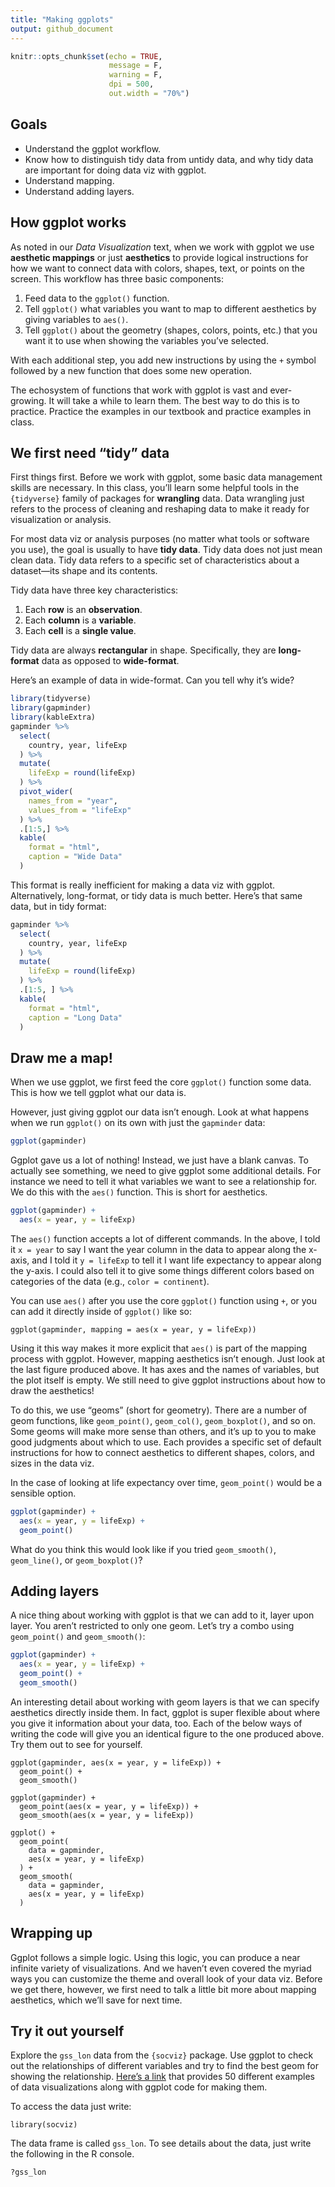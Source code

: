 ```yaml
---
title: "Making ggplots"
output: github_document
---
```


```r
knitr::opts_chunk$set(echo = TRUE,
                      message = F,
                      warning = F,
                      dpi = 500,
                      out.width = "70%")
```



## Goals

- Understand the ggplot workflow.
- Know how to distinguish tidy data from untidy data, and why tidy data are important for doing data viz with ggplot.
- Understand mapping.
- Understand adding layers.

## How ggplot works

As noted in our *Data Visualization* text, when we work with ggplot we use **aesthetic mappings** or just **aesthetics** to provide logical instructions for how we want to connect data with colors, shapes, text, or points on the screen. This workflow has three basic components:

1. Feed data to the `ggplot()` function.
2. Tell `ggplot()` what variables you want to map to different aesthetics by giving variables to `aes()`.
3. Tell `ggplot()` about the geometry (shapes, colors, points, etc.) that you want it to use when showing the variables you've selected.

With each additional step, you add new instructions by using the `+` symbol followed by a new function that does some new operation.

The echosystem of functions that work with ggplot is vast and ever-growing. It will take a while to learn them. The best way to do this is to practice. Practice the examples in our textbook and practice examples in class.


## We first need "tidy" data

First things first. Before we work with ggplot, some basic data management skills are necessary. In this class, you'll learn some helpful tools in the `{tidyverse}` family of packages for **wrangling** data. Data wrangling just refers to the process of cleaning and reshaping data to make it ready for visualization or analysis.

For most data viz or analysis purposes (no matter what tools or software you use), the goal is usually to have **tidy data**. Tidy data does not just mean clean data. Tidy data refers to a specific set of characteristics about a dataset---its shape and its contents.

Tidy data have three key characteristics:

1. Each **row** is an **observation**.
2. Each **column** is a **variable**.
3. Each **cell** is a **single value**.

Tidy data are always **rectangular** in shape. Specifically, they are **long-format** data as opposed to **wide-format**.

Here's an example of data in wide-format. Can you tell why it's wide?

```r
library(tidyverse)
library(gapminder)
library(kableExtra)
gapminder %>%
  select(
    country, year, lifeExp
  ) %>%
  mutate(
    lifeExp = round(lifeExp)
  ) %>%
  pivot_wider(
    names_from = "year",
    values_from = "lifeExp"
  ) %>%
  .[1:5,] %>%
  kable(
    format = "html",
    caption = "Wide Data"
  )
```

This format is really inefficient for making a data viz with ggplot. Alternatively, long-format, or tidy data is much better. Here's that same data, but in tidy format:

```r
gapminder %>%
  select(
    country, year, lifeExp
  ) %>%
  mutate(
    lifeExp = round(lifeExp)
  ) %>%
  .[1:5, ] %>%
  kable(
    format = "html",
    caption = "Long Data"
  )
```


## Draw me a map!

When we use ggplot, we first feed the core `ggplot()` function some data. This is how we tell ggplot what our data is. 

However, just giving ggplot our data isn't enough. Look at what happens when we run `ggplot()` on its own with just the `gapminder` data:

```r
ggplot(gapminder)
```

Ggplot gave us a lot of nothing! Instead, we just have a blank canvas. To actually see something, we need to give ggplot some additional details. For instance we need to tell it what variables we want to see a relationship for. We do this with the `aes()` function. This is short for aesthetics.

```r
ggplot(gapminder) +
  aes(x = year, y = lifeExp)
```

The `aes()` function accepts a lot of different commands. In the above, I told it `x = year` to say I want the year column in the data to appear along the x-axis, and I told it `y = lifeExp` to tell it I want life expectancy to appear along the y-axis. I could also tell it to give some things different colors based on categories of the data (e.g., `color = continent`).

You can use `aes()` after you use the core `ggplot()` function using `+`, or you can add it directly inside of `ggplot()` like so:

```
ggplot(gapminder, mapping = aes(x = year, y = lifeExp))
```

Using it this way makes it more explicit that `aes()` is part of the mapping process with ggplot. However, mapping aesthetics isn't enough. Just look at the last figure produced above. It has axes and the names of variables, but the plot itself is empty. We still need to give ggplot instructions about how to draw the aesthetics!

To do this, we use "geoms" (short for geometry). There are a number of geom functions, like `geom_point()`, `geom_col()`, `geom_boxplot()`, and so on. Some geoms will make more sense than others, and it's up to you to make good judgments about which to use. Each provides a specific set of default instructions for how to connect aesthetics to different shapes, colors, and sizes in the data viz.

In the case of looking at life expectancy over time, `geom_point()` would be a sensible option.

```r
ggplot(gapminder) + 
  aes(x = year, y = lifeExp) +
  geom_point()
```

What do you think this would look like if you tried `geom_smooth()`, `geom_line()`, or `geom_boxplot()`?


## Adding layers

A nice thing about working with ggplot is that we can add to it, layer upon layer. You aren't restricted to only one geom. Let's try a combo using `geom_point()` and `geom_smooth()`:

```r
ggplot(gapminder) +
  aes(x = year, y = lifeExp) +
  geom_point() +
  geom_smooth()
```

An interesting detail about working with geom layers is that we can specify aesthetics directly inside them. In fact, ggplot is super flexible about where you give it information about your data, too. Each of the below ways of writing the code will give you an identical figure to the one produced above. Try them out to see for yourself.

```
ggplot(gapminder, aes(x = year, y = lifeExp)) +
  geom_point() +
  geom_smooth()
```

```
ggplot(gapminder) +
  geom_point(aes(x = year, y = lifeExp)) +
  geom_smooth(aes(x = year, y = lifeExp))
```

```
ggplot() +
  geom_point(
    data = gapminder,
    aes(x = year, y = lifeExp)
  ) +
  geom_smooth(
    data = gapminder,
    aes(x = year, y = lifeExp)
  )
```

## Wrapping up

Ggplot follows a simple logic. Using this logic, you can produce a near infinite variety of visualizations. And we haven't even covered the myriad ways you can customize the theme and overall look of your data viz. Before we get there, however, we first need to talk a little bit more about mapping aesthetics, which we'll save for next time.


## Try it out yourself

Explore the `gss_lon` data from the `{socviz}` package. Use ggplot to check out the relationships of different variables and try to find the best geom for showing the relationship. [Here's a link](http://r-statistics.co/Top50-Ggplot2-Visualizations-MasterList-R-Code.html) that provides 50 different examples of data visualizations along with ggplot code for making them.

To access the data just write:

```
library(socviz)
```

The data frame is called `gss_lon`. To see details about the data, just write the following in the R console.

```
?gss_lon
```

